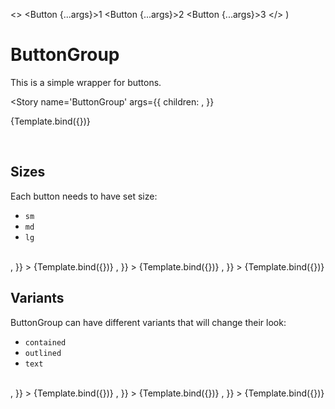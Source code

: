 
<Meta title='MDX/ButtonGroup' component={ButtonGroup} />


  <>
    <Button {...args}>1</Button>
    <Button {...args}>2</Button>
    <Button {...args}>3</Button>
  </>
)

# ButtonGroup

This is a simple wrapper for buttons.

<Story
  name='ButtonGroup'
  args={{
    children: <Buttons />,
  }}
>
  {Template.bind({})}
</Story>

<br />

## Sizes

Each button needs to have set size:

- `sm`
- `md`
- `lg`

<br />

<Canvas>
  <Story
    name='Large'
    args={{
      children: <Buttons size={'lg'} />,
    }}
  >
    {Template.bind({})}
  </Story>
  <Story
    name='Medium'
    args={{
      children: <Buttons size={'md'} />,
    }}
  >
    {Template.bind({})}
  </Story>
  <Story
    name='Small'
    args={{
      children: <Buttons size={'sm'} />,
    }}
  >
    {Template.bind({})}
  </Story>
</Canvas>

## Variants

ButtonGroup can have different variants that will change their look:

- `contained`
- `outlined`
- `text`

<br />

<Canvas>
  <Story
    name='Contained'
    args={{
      children: <Buttons variant={'contained'} />,
    }}
  >
    {Template.bind({})}
  </Story>
  <Story
    name='Outlined'
    args={{
      children: <Buttons variant={'outlined'} />,
    }}
  >
    {Template.bind({})}
  </Story>
  <Story
    name='Text'
    args={{
      children: <Buttons variant={'text'} />,
    }}
  >
    {Template.bind({})}
  </Story>
</Canvas>

<ArgsTable of={ButtonGroup} />
